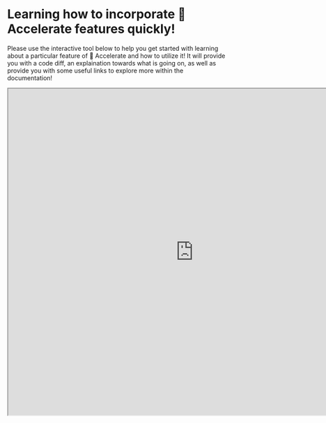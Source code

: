 <!--Copyright 2022 The HuggingFace Team. All rights reserved.

Licensed under the Apache License, Version 2.0 (the "License"); you may not use this file except in compliance with
the License. You may obtain a copy of the License at

http://www.apache.org/licenses/LICENSE-2.0

Unless required by applicable law or agreed to in writing, software distributed under the License is distributed on
an "AS IS" BASIS, WITHOUT WARRANTIES OR CONDITIONS OF ANY KIND, either express or implied. See the License for the
specific language governing permissions and limitations under the License.
-->

# Learning how to incorporate 🤗 Accelerate features quickly!

Please use the interactive tool below to help you get started with learning about a particular 
feature of 🤗 Accelerate and how to utilize it! It will provide you with a code diff, an explaination
towards what is going on, as well as provide you with some useful links to explore more within
the documentation!


<iframe 
    src="https://muellerzr-accelerate-examples.hf.space"
    width="850"
    height="750"
></iframe>
<!-- {/* <script 
    type="module"
    src="https://gradio.s3-us-west-2.amazonaws.com/3.14.0/gradio.js">
</script>
<gradio-app src="https://muellerzr-accelerate-examples.hf.space"></gradio-app> */} -->